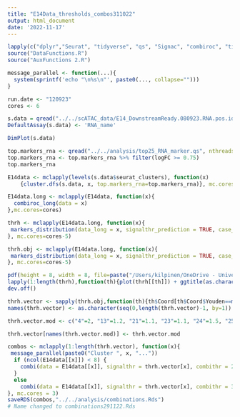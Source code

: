```yaml
---
title: "E14Data_thresholds_combos311022"
output: html_document
date: '2022-11-17'
---
```


```r
lapply(c("dplyr","Seurat", "tidyverse", "qs", "Signac", "combiroc", "tibble", "parallel"), library, character.only = T)
source("DataFunctions.R")
source("AuxFunctions 2.R")

message_parallel <- function(...){
  system(sprintf('echo "\n%s\n"', paste0(..., collapse="")))
}
```

```r
run.date <- "120923"
cores <- 6
```

```r
s.data = qread("../../scATAC_data/E14_DownstreamReady.080923.RNA.pos.idents.qs", nthreads = cores); #load scRNA-seq matrix
DefaultAssay(s.data) <- 'RNA_name'
```

```r
DimPlot(s.data)
```

```r
top.markers_rna <- qread("../../analysis/top25_RNA_marker.qs", nthreads = cores)
top.markers_rna <- top.markers_rna %>% filter(logFC >= 0.75)
top.markers_rna
```

```r
E14data <- mclapply(levels(s.data$seurat_clusters), function(x)
    {cluster.dfs(s.data, x, top.markers_rna=top.markers_rna)}, mc.cores=cores)
```

```r
E14data.long <- mclapply(E14data, function(x){
  combiroc_long(data = x)
},mc.cores=cores)
```

```r
thrh <- mclapply(E14data.long, function(x){
 markers_distribution(data_long = x, signalthr_prediction = TRUE, case_class = "A", min_SE = 30, min_SP = 80)$Density_plot
}, mc.cores=cores-5)
```

```r
thrh.obj <- mclapply(E14data.long, function(x){
 markers_distribution(data_long = x, signalthr_prediction = TRUE, case_class = "A", min_SE = 30, min_SP = 80)
}, mc.cores=cores-5)
```

```r
pdf(height = 8, width = 8, file=paste("/Users/kilpinen/OneDrive - University of Helsinki/Neuronal Feature Space/Figures/plots for figures/Combiroc_thrs_",run.date,".pdf",sep=""))
lapply(1:length(thrh),function(th){plot(thrh[[th]]) + ggtitle(as.character(th-1))})
dev.off()
```


```r

thrh.vector <- sapply(thrh.obj,function(th){th$Coord[th$Coord$Youden==max(th$Coord$Youden), 'threshold'][1]})
names(thrh.vector) <- as.character(seq(0,length(thrh.vector)-1, by=1))

thrh.vector.mod <- c("4"=2, "13"=1.2, "21"=1.1, "23"=1.1, "24"=1.5, "25"=1.1, "26"=1.1, "32"=1, "33"=1.1,"38"=1.1,"39"=1.1, "43"=1.1, "44"=1.8, "45"=1.2, "46"=1.5, "48"=1, "49"=1.5, "50"=2, "51"=1.1, "58"=1.2, "65"=1.3, "66"=1.5, "67"=1.5, "69"=1, "70"=1.2, "72"=1.1, "76"=1, "78"=1, "79"=1.1, "80"=1, "82"=1.2, "85"=1, "88"=1.2, "90"=1.2, "95"=1, "103"=1.2, "104"=1.2,"107"=1.2, "108"=1.5, "112"=1, "114"=1.1, "115"=2, "118"=1, "119"=1.2, "120"=1.2, "122"=1, "123"=1.4, "125"=1, "126"=0.8, "128"=1, "129"=1.1, "130"=1.1, "131"=1, "132"=1.1, "134"=1.5, "150"=1.1, "151"=1, "152"=2, "160"=1.1, "175"=1.1, "176"=1, "177"=1, "178"=1, "179"=1, "180"=1.2)

thrh.vector[names(thrh.vector.mod)] <- thrh.vector.mod

```


```r
combos <- mclapply(1:length(thrh.vector), function(x){
 message_parallel(paste0("Cluster ", x, "..."))
  if (ncol(E14data[[x]]) < 8) {
    combi(data = E14data[[x]], signalthr = thrh.vector[x], combithr = 2, max_length = 4)
  }
  else
    combi(data = E14data[[x]], signalthr = thrh.vector[x], combithr = 3, max_length = 6)
}, mc.cores = 3)
saveRDS(combos,"../../analysis/combinations.Rds")
# Name changed to combinations291122.Rds
```



